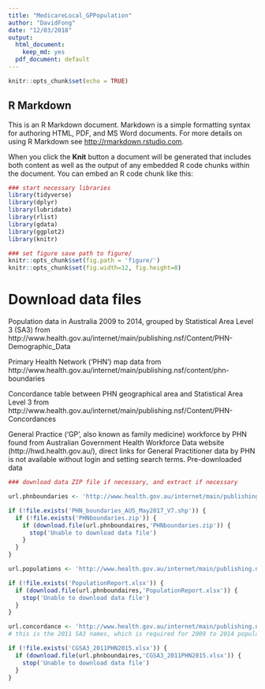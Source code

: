 ```yaml
---
title: "MedicareLocal_GPPopulation"
author: "DavidFong"
date: "12/03/2018"
output:
  html_document:
    keep_md: yes
  pdf_document: default
---
```


```r
knitr::opts_chunk$set(echo = TRUE)
```

## R Markdown

This is an R Markdown document. Markdown is a simple formatting syntax for authoring HTML, PDF, and MS Word documents. For more details on using R Markdown see <http://rmarkdown.rstudio.com>.

When you click the **Knit** button a document will be generated that includes both content as well as the output of any embedded R code chunks within the document. You can embed an R code chunk like this:

```r

### start necessary libraries
library(tidyverse)
library(dplyr)
library(lubridate)
library(rlist)
library(gdata)
library(ggplot2)
library(knitr)

### set figure save path to figure/
knitr::opts_chunk$set(fig.path = 'figure/')
knitr::opts_chunk$set(fig.width=12, fig.height=8) 

```

# Download data files

Population data in Australia 2009 to 2014, grouped by Statistical Area Level 3 (SA3) from http://www.health.gov.au/internet/main/publishing.nsf/Content/PHN-Demographic_Data

Primary Health Network ('PHN') map data from http://www.health.gov.au/internet/main/publishing.nsf/content/phn-boundaries

Concordance table between PHN geographical area and Statistical Area Level 3 from http://www.health.gov.au/internet/main/publishing.nsf/Content/PHN-Concordances

General Practice ('GP', also known as family medicine) workforce by PHN found from Australian Government Health Workforce Data website (http://hwd.health.gov.au/), direct links for General Practitioner data by PHN is not available without login and setting search terms. Pre-downloaded data

```r
### download data ZIP file if necessary, and extract if necessary

url.phnboundaries <- 'http://www.health.gov.au/internet/main/publishing.nsf/Content/20FD74ABB14A1297CA257F150001FD3B/$File/PHN_boundaries_AUS_May2017_V7_Shapefile.zip'

if (!file.exists('PHN_boundaries_AUS_May2017_V7.shp')) {
  if (!file.exists('PHNboundaries.zip')) {
    if (download.file(url.phnboundaires,'PHNboundaries.zip')) {
      stop('Unable to download data file')
    }
  }
}

url.populations <- 'http://www.health.gov.au/internet/main/publishing.nsf/Content/AEADA0341B987748CA257F15000413F6/$File/PopulationReport.xlsx'

if (!file.exists('PopulationReport.xlsx')) {
  if (download.file(url.phnboundaires,'PopulationReport.xlsx')) {
    stop('Unable to download data file')
  }
}

url.concordance <- 'http://www.health.gov.au/internet/main/publishing.nsf/Content/4FAAB33C3ED3E520CA257F150001FD3A/$File/CG_SA3_2011_PHN_2015.xls'
# this is the 2011 SA3 names, which is required for 2009 to 2014 population data

if (!file.exists('CGSA3_2011PHN2015.xlsx')) {
  if (download.file(url.phnboundaires,'CGSA3_2011PHN2015.xlsx')) {
    stop('Unable to download data file')
  }
}
```

